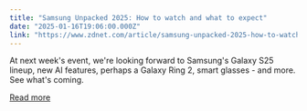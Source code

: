 ```yaml
---
title: "Samsung Unpacked 2025: How to watch and what to expect"
date: "2025-01-16T19:06:00.000Z"
link: "https://www.zdnet.com/article/samsung-unpacked-2025-how-to-watch-and-what-to-expect/"
---
```


At next week's event, we're looking forward to Samsung's Galaxy S25 lineup, new AI features, perhaps a Galaxy Ring 2, smart glasses - and more. See what's coming.

[Read more](https://www.zdnet.com/article/samsung-unpacked-2025-how-to-watch-and-what-to-expect/)
